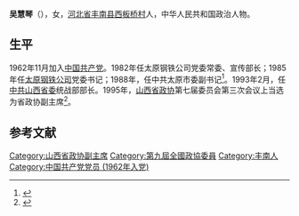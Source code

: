 '''吴慧琴'''（{{bd|1936年|7月||}}），女，[[河北省|河北省]][[丰南县|丰南县]][[西板桥村|西板桥村]]人，中华人民共和国政治人物。

== 生平 ==
1962年11月加入[[中国共产党|中国共产党]]。1982年任太原钢铁公司党委常委、宣传部长；1985年任[[太原钢铁公司|太原钢铁公司]]党委书记；1988年，任中共太原市委副书记<ref>{{Cite book|title=山西通志 第33卷 政务志 政治协商会议篇|last=山西省史志研究院编|first=|publisher=北京：中华书局|year=1998.11|isbn=7-101-01952-8|location=|pages=274}}</ref>。1993年2月，任[[中共山西省委|中共山西省委]]统战部部长。1995年，[[山西省政协|山西省政协]]第七届委员会第三次会议上当选为省政协副主席<ref>{{cite book|author1=山西省人民政协研究所编|title=山西政协年鉴 1996-1997|date=1998年6月|publisher=太原：山西古籍出版社|isbn=7-80598-239-2|pages=251|accessdate=2016-03-03}}</ref>。

==参考文献==
{{reflist}}

[[Category:山西省政协副主席|Category:山西省政协副主席]]
[[Category:第九屆全國政協委員|Category:第九屆全國政協委員]]
[[Category:丰南人|Category:丰南人]]
[[Category:中国共产党党员_(1962年入党)|Category:中国共产党党员 (1962年入党)]]